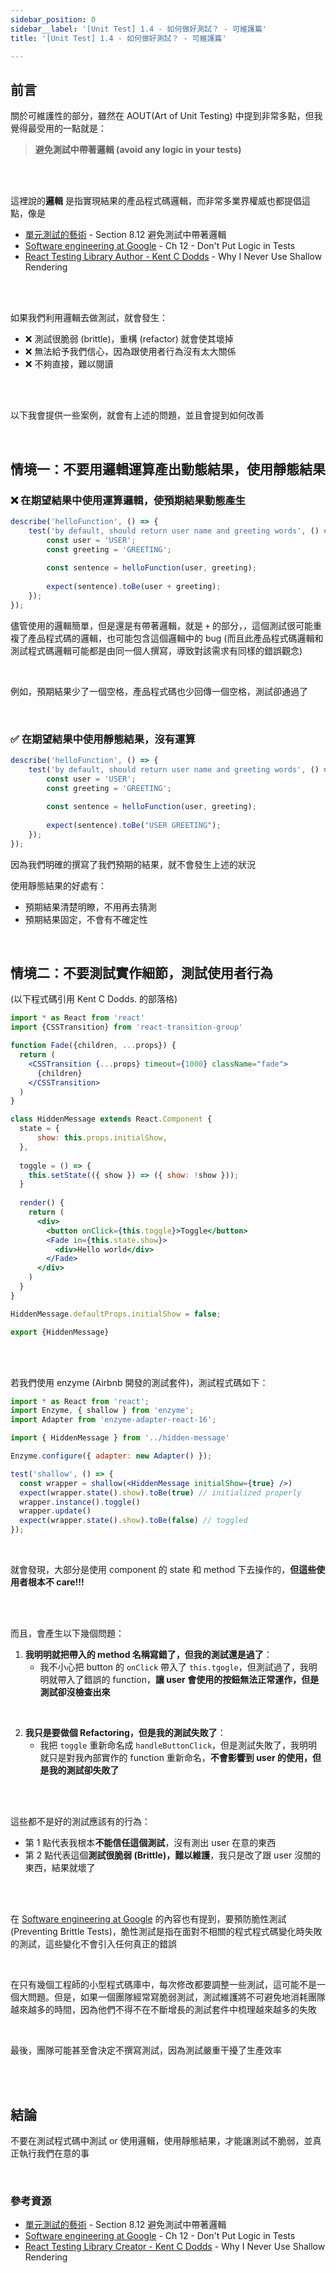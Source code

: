 ```yaml
---
sidebar_position: 0
sidebar__label: '[Unit Test] 1.4 - 如何做好測試？ - 可維護篇'
title: '[Unit Test] 1.4 - 如何做好測試？ - 可維護篇'

---
```


## 前言

關於可維護性的部分，雖然在 AOUT(Art of Unit Testing) 中提到非常多點，但我覺得最受用的一點就是：
<br />


> **避免測試中帶著邏輯 (avoid any logic in your tests)**

<br /><br />

這裡說的**邏輯** 是指實現結果的產品程式碼邏輯，而非常多業界權威也都提倡這點，像是

* [單元測試的藝術](https://www.books.com.tw/products/0010765689) - Section 8.12 避免測試中帶著邏輯
* [Software engineering at Google](https://software-engineering-at-google.gh.miniasp.com/#/zh-cn/Chapter-12_Unit_Testing/Chapter-12_Unit_Testing?id=dont-put-logic-in-tests-%e4%b8%8d%e8%a6%81%e6%8a%8a%e9%82%8f%e8%bc%af%e6%94%be%e9%80%b2%e6%b8%ac%e8%a9%a6%e4%b8%ad) -  Ch 12 - Don't Put Logic in Tests
* [React Testing Library Author - Kent C Dodds](https://kentcdodds.com/blog/why-i-never-use-shallow-rendering) - Why I Never Use Shallow Rendering

<br /><br />

如果我們利用邏輯去做測試，就會發生：
* ❌ 測試很脆弱 (brittle)，重構 (refactor) 就會使其壞掉
* ❌ 無法給予我們信心，因為跟使用者行為沒有太大關係
* ❌ 不夠直接，難以閱讀


<br /><br />

以下我會提供一些案例，就會有上述的問題，並且會提到如何改善


<br />

## 情境一：不要用邏輯運算產出動態結果，使用靜態結果

### ❌ 在期望結果中使用運算邏輯，使預期結果動態產生
```jsx
describe('helloFunction', () => {
    test('by default, should return user name and greeting words', () => {
        const user = 'USER';
        const greeting = 'GREETING';
        
        const sentence = helloFunction(user, greeting);
        
        expect(sentence).toBe(user + greeting);
    });
});
```

儘管使用的邏輯簡單，但是還是有帶著邏輯，就是 `+` 的部分，，這個測試很可能重複了產品程式碼的邏輯，也可能包含這個邏輯中的 bug
(而且此產品程式碼邏輯和測試程式碼邏輯可能都是由同一個人撰寫，導致對該需求有同樣的錯誤觀念)

<br />

例如，預期結果少了一個空格，產品程式碼也少回傳一個空格，測試卻通過了

<br />


### ✅ 在期望結果中使用靜態結果，沒有運算
```jsx
describe('helloFunction', () => {
    test('by default, should return user name and greeting words', () => {
        const user = 'USER';
        const greeting = 'GREETING';
        
        const sentence = helloFunction(user, greeting);
        
        expect(sentence).toBe("USER GREETING");
    });
});
```

因為我們明確的撰寫了我們預期的結果，就不會發生上述的狀況

使用靜態結果的好處有：
* 預期結果清楚明瞭，不用再去猜測
* 預期結果固定，不會有不確定性

<br />


## 情境二：不要測試實作細節，測試使用者行為

(以下程式碼引用 Kent C Dodds. 的部落格)

```jsx
import * as React from 'react'
import {CSSTransition} from 'react-transition-group'

function Fade({children, ...props}) {
  return (
    <CSSTransition {...props} timeout={1000} className="fade">
      {children}
    </CSSTransition>
  )
}

class HiddenMessage extends React.Component {
  state = {
      show: this.props.initialShow,
  },
  
  toggle = () => {
    this.setState(({ show }) => ({ show: !show }));
  }
  
  render() {
    return (
      <div>
        <button onClick={this.toggle}>Toggle</button>
        <Fade in={this.state.show}>
          <div>Hello world</div>
        </Fade>
      </div>
    )
  }
}

HiddenMessage.defaultProps.initialShow = false;

export {HiddenMessage}
```

<br /><br />

若我們使用 enzyme (Airbnb 開發的測試套件)，測試程式碼如下：

```jsx
import * as React from 'react';
import Enzyme, { shallow } from 'enzyme';
import Adapter from 'enzyme-adapter-react-16';

import { HiddenMessage } from '../hidden-message'

Enzyme.configure({ adapter: new Adapter() });

test('shallow', () => {
  const wrapper = shallow(<HiddenMessage initialShow={true} />)
  expect(wrapper.state().show).toBe(true) // initialized properly
  wrapper.instance().toggle()
  wrapper.update()
  expect(wrapper.state().show).toBe(false) // toggled
});
```

<br />

就會發現，大部分是使用 component 的 state 和 method 下去操作的，**但這些使用者根本不 care!!!**

<br /><br />

而且，會產生以下幾個問題：
1. **我明明就把帶入的 method 名稱寫錯了，但我的測試還是過了**：
    - 我不小心把 button 的 `onClick` 帶入了 `this.tgogle`，但測試過了，我明明就帶入了錯誤的 function，**讓 user 會使用的按鈕無法正常運作，但是測試卻沒檢查出來**

<br />    

2. **我只是要做個 Refactoring，但是我的測試失敗了**：
    - 我把 `toggle` 重新命名成 `handleButtonClick`，但是測試失敗了，我明明就只是對我內部實作的 function 重新命名，**不會影響到 user 的使用，但是我的測試卻失敗了**

<br />


<br />

這些都不是好的測試應該有的行為：
* 第 1 點代表我根本**不能信任這個測試**，沒有測出 user 在意的東西
* 第 2 點代表這個**測試很脆弱 (Brittle)，難以維護**，我只是改了跟 user 沒關的東西，結果就壞了


<br /><br />

在 [Software engineering at Google](https://software-engineering-at-google.gh.miniasp.com/#/zh-cn/Chapter-12_Unit_Testing/Chapter-12_Unit_Testing?id=dont-put-logic-in-tests-%e4%b8%8d%e8%a6%81%e6%8a%8a%e9%82%8f%e8%bc%af%e6%94%be%e9%80%b2%e6%b8%ac%e8%a9%a6%e4%b8%ad) 的內容也有提到，要預防脆性測試(Preventing Brittle Tests)，脆性測試是指在面對不相關的程式程式碼變化時失敗的測試，這些變化不會引入任何真正的錯誤

<br />

在只有幾個工程師的小型程式碼庫中，每次修改都要調整一些測試，這可能不是一個大問題。但是，如果一個團隊經常寫脆弱測試，測試維護將不可避免地消耗團隊越來越多的時間，因為他們不得不在不斷增長的測試套件中梳理越來越多的失敗

<br />

最後，團隊可能甚至會決定不撰寫測試，因為測試嚴重干擾了生產效率


<br /><br />

## 結論
不要在測試程式碼中測試 or 使用邏輯，使用靜態結果，才能讓測試不脆弱，並真正執行我們在意的事


<br />

### 參考資源

* [單元測試的藝術](https://www.books.com.tw/products/0010765689) - Section 8.12 避免測試中帶著邏輯
* [Software engineering at Google](https://software-engineering-at-google.gh.miniasp.com/#/zh-cn/Chapter-12_Unit_Testing/Chapter-12_Unit_Testing?id=dont-put-logic-in-tests-%e4%b8%8d%e8%a6%81%e6%8a%8a%e9%82%8f%e8%bc%af%e6%94%be%e9%80%b2%e6%b8%ac%e8%a9%a6%e4%b8%ad) -  Ch 12 - Don't Put Logic in Tests
* [React Testing Library Creator - Kent C Dodds](https://kentcdodds.com/blog/why-i-never-use-shallow-rendering) - Why I Never Use Shallow Rendering
